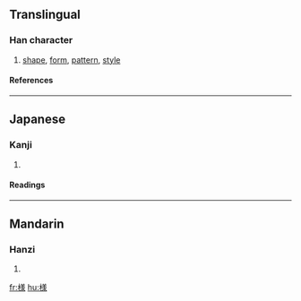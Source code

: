 {{see|樣}}

==Translingual==
===Han character===
{{Han char|rn=75|rad=木|as=10|sn=14|four=|canj=木廿土水 (DTGE), X木廿土水 (XDTGE)}}
# [[shape]], [[form]], [[pattern]], [[style]]
====References====
{{Han ref|kx=0546.251|dkj=15352|hdz=21284.061|uh=69D8|ud=27096}}

----
==Japanese==
===Kanji===
{{ja-kanji|grade=|rs=木10}}
# {{defn|Japanese}} 
====Readings====
{{ja-readings|on=[[よう]] (yō) < [[やう]] (yau), [[しょう]] (shō)|kun=[[さま]] (sama), [[ざま]] (zama)}}

----
==Mandarin==
===Hanzi===
{{cmn-hanzi|pin=[[kǎn]] (kan3), [[yàng]] (yang4)|wg=k'an<sup>3</sup>, yang<sup>4</sup>}}
# {{defn|Mandarin}}

[[fr:様]]
[[hu:様]]